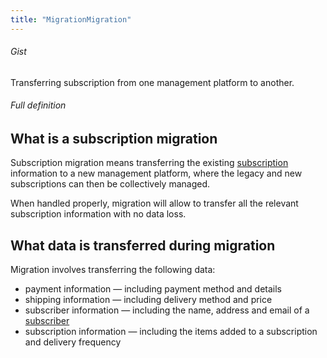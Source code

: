 ```yaml
---
title: "MigrationMigration"
---
```


###### Gist

Transferring subscription from one management platform to another.

###### Full definition

## What is a subscription migration

Subscription migration means transferring the existing [subscription](/docs/glossary/subscription) information to a new management platform, where the legacy and new subscriptions can then be collectively managed.

When handled properly, migration will allow to transfer all the relevant subscription information with no data loss.

## What data is transferred during migration

Migration involves transferring the following data:

* payment information — including payment method and details
* shipping information — including delivery method and price
* subscriber information — including the name, address and email of a [subscriber](/docs/glossary/subscriber)
* subscription information — including the items added to a subscription and delivery frequency
